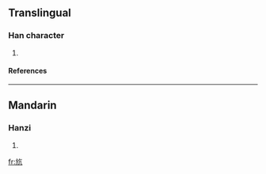 ==Translingual==
===Han character===
{{Han char|rn=70|rad=方|as=04|sn=8|four=0821<sub>7</sub>|canj=卜尸人竹弓 (YSOHN)}}
# {{defn|Han|sort=方04}}
====References====
{{Han ref|kx=0481.090|dkj=13626|dj=0843.050|hdz=32174.050|uh=65BB|ud=26043|bh=CCC3|bd=52419}}

----
==Mandarin==
===Hanzi===
{{cmn-hanzi|pin=[[háng]] (hang2)|wg=hang<sup>2</sup>}}
# {{defn|Mandarin}}

[[fr:斻]]